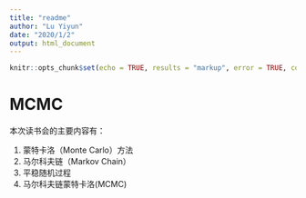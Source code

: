 ```yaml
---
title: "readme"
author: "Lu Yiyun"
date: "2020/1/2"
output: html_document
---
```


```r
knitr::opts_chunk$set(echo = TRUE, results = "markup", error = TRUE, collapse = TRUE)
```

# MCMC

本次读书会的主要内容有：

1. 蒙特卡洛（Monte Carlo）方法
2. 马尔科夫链（Markov Chain）
3. 平稳随机过程
4. 马尔科夫链蒙特卡洛(MCMC)